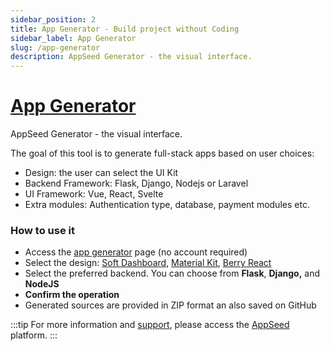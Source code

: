 ```yaml
---
sidebar_position: 2
title: App Generator - Build project without Coding
sidebar_label: App Generator
slug: /app-generator
description: AppSeed Generator - the visual interface.
---
```


# [App Generator](https://appseed.us/generator/)


<SubHeading color="#25c2a0">AppSeed Generator - the visual interface.</SubHeading>

The goal of this tool is to generate full-stack apps based on user choices:

- Design: the user can select the UI Kit
- Backend Framework: Flask, Django, Nodejs or Laravel
- UI Framework: Vue, React, Svelte
- Extra modules: Authentication type, database, payment modules etc. 

### How to use it

- Access the [app generator](https://appseed.us/generator/) page (no account required)
- Select the design: [Soft Dashboard](https://appseed.us/generator/soft-ui-dashboard/), [Material Kit](https://appseed.us/generator/material-kit/), [Berry React](https://appseed.us/generator/react/berry-dashboard/)
- Select the preferred backend. You can choose from **Flask**, **Django,** and **NodeJS**
- **Confirm the operation**
- Generated sources are provided in ZIP format an also saved on GitHub

:::tip 
For more information and [support](support.mdx), please access the [AppSeed](https://appseed.us) platform.
:::